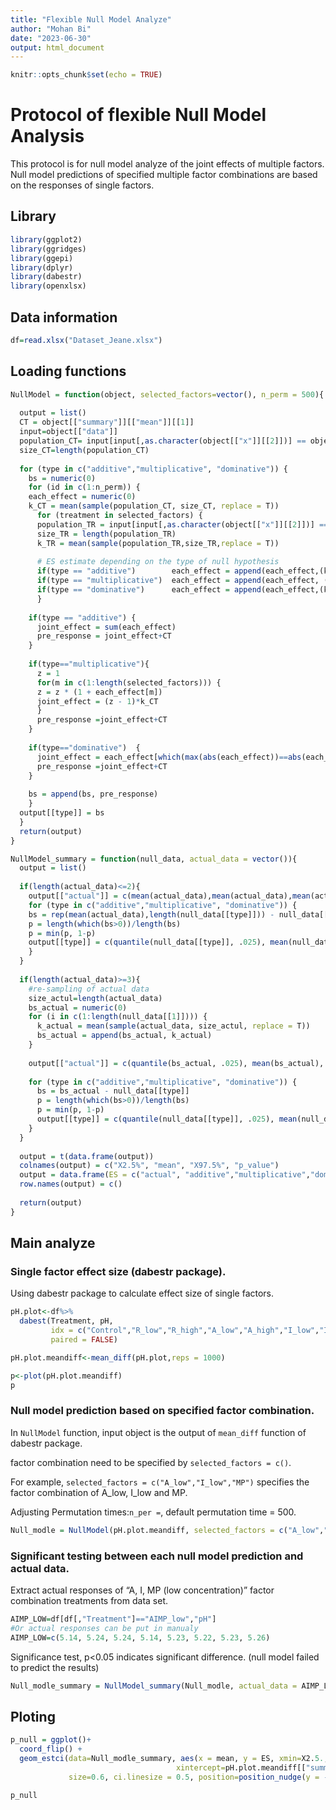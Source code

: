 ```yaml
---
title: "Flexible Null Model Analyze"
author: "Mohan Bi"
date: "2023-06-30"
output: html_document
---
```


```r
knitr::opts_chunk$set(echo = TRUE)
```

# Protocol of flexible Null Model Analysis


This protocol is for null model analyze of the joint effects of multiple factors. Null model predictions of specified multiple factor combinations are based on the responses of single factors. 


## Library


```r
library(ggplot2)
library(ggridges)
library(ggepi)
library(dplyr)
library(dabestr)
library(openxlsx)
```

## Data information


```r
df=read.xlsx("Dataset_Jeane.xlsx")
```


## Loading functions


```r
NullModel = function(object, selected_factors=vector(), n_perm = 500){
  
  output = list()
  CT = object[["summary"]][["mean"]][[1]]
  input=object[["data"]]
  population_CT= input[input[,as.character(object[["x"]][[2]])] == object[["result"]][["control_group"]][1], object[["result"]][["variable"]][1]]
  size_CT=length(population_CT)
  
  for (type in c("additive","multiplicative", "dominative")) {
    bs = numeric(0)
    for (id in c(1:n_perm)) {
    each_effect = numeric(0)
    k_CT = mean(sample(population_CT, size_CT, replace = T))
      for (treatment in selected_factors) {
      population_TR = input[input[,as.character(object[["x"]][[2]])] == object[["result"]][["test_group"]][which(object[["result"]][["test_group"]]==treatment)], object[["result"]][["variable"]][1]]
      size_TR = length(population_TR)
      k_TR = mean(sample(population_TR,size_TR,replace = T))
      
      # ES estimate depending on the type of null hypothesis
      if(type == "additive")        each_effect = append(each_effect,(k_TR - k_CT))
      if(type == "multiplicative")  each_effect = append(each_effect, (k_TR-k_CT)/k_CT)
      if(type == "dominative")      each_effect = append(each_effect,(k_TR - k_CT))
      }
    
    if(type == "additive") {
      joint_effect = sum(each_effect)
      pre_response = joint_effect+CT
    }
    
    if(type=="multiplicative"){
      z = 1
      for(m in c(1:length(selected_factors))) {
      z = z * (1 + each_effect[m])
      joint_effect = (z - 1)*k_CT
      }
      pre_response =joint_effect+CT
    }
    
    if(type=="dominative")  {
      joint_effect = each_effect[which(max(abs(each_effect))==abs(each_effect))]
      pre_response =joint_effect+CT
    }
    
    bs = append(bs, pre_response)
    }
  output[[type]] = bs
  }
  return(output)
}

NullModel_summary = function(null_data, actual_data = vector()){
  output = list()
  
  if(length(actual_data)<=2){
    output[["actual"]] = c(mean(actual_data),mean(actual_data),mean(actual_data),1)
    for (type in c("additive","multiplicative", "dominative")) {  
    bs = rep(mean(actual_data),length(null_data[[type]])) - null_data[[type]]
    p = length(which(bs>0))/length(bs)
    p = min(p, 1-p)
    output[[type]] = c(quantile(null_data[[type]], .025), mean(null_data[[type]]), quantile(null_data[[type]], .975), p)
    }
  }
    
  if(length(actual_data)>=3){
    #re-sampling of actual data
    size_actul=length(actual_data)
    bs_actual = numeric(0)
    for (i in c(1:length(null_data[[1]]))) {
      k_actual = mean(sample(actual_data, size_actul, replace = T))
      bs_actual = append(bs_actual, k_actual)
    }
    
    output[["actual"]] = c(quantile(bs_actual, .025), mean(bs_actual), quantile(bs_actual, .975), 1)
    
    for (type in c("additive","multiplicative", "dominative")) { 
      bs = bs_actual - null_data[[type]]
      p = length(which(bs>0))/length(bs)
      p = min(p, 1-p)
      output[[type]] = c(quantile(null_data[[type]], .025), mean(null_data[[type]]), quantile(null_data[[type]], .975), p)
    }
  }
  
  output = t(data.frame(output))
  colnames(output) = c("X2.5%", "mean", "X97.5%", "p_value")
  output = data.frame(ES = c("actual", "additive","multiplicative","dominative"), output)
  row.names(output) = c()
  
  return(output)
}
```

## Main analyze

### Single factor effect size (dabestr package).


Using dabestr package to calculate effect size of single factors.


```r
pH.plot<-df%>%
  dabest(Treatment, pH, 
         idx = c("Control","R_low","R_high","A_low","A_high","I_low","I_high","MP"),
         paired = FALSE)

pH.plot.meandiff<-mean_diff(pH.plot,reps = 1000)

p<-plot(pH.plot.meandiff)
p
```

### Null model prediction based on specified factor combination.


In `NullModel` function, input object is the output of `mean_diff` function of dabestr package.

factor combination need to be specified by `selected_factors = c()`. 

For example, `selected_factors = c("A_low","I_low","MP")` specifies the factor combination of A_low, I_low and MP.

Adjusting Permutation times:`n_per = `, default permutation time = 500.


```r
Null_modle = NullModel(pH.plot.meandiff, selected_factors = c("A_low","I_low","MP"))
```

### Significant testing between each null model prediction and actual data.


Extract actual responses of "A, I, MP (low concentration)" factor combination treatments from data set.


```r
AIMP_LOW=df[df[,"Treatment"]=="AIMP_low","pH"]
#Or actual responses can be put in manualy 
AIMP_LOW=c(5.14, 5.24, 5.24, 5.14, 5.23, 5.22, 5.23, 5.26)
```


Significance test, p<0.05 indicates significant difference. (null model failed to predict the results)


```r
Null_modle_summary = NullModel_summary(Null_modle, actual_data = AIMP_LOW)
```

## Ploting 

```r
p_null = ggplot()+
  coord_flip() +
  geom_estci(data=Null_modle_summary, aes(x = mean, y = ES, xmin=X2.5., xmax=X97.5., 
                                     xintercept=pH.plot.meandiff[["summary"]][["mean"]][1]), center.linecolour = "black",
             size=0.6, ci.linesize = 0.5, position=position_nudge(y = -0.15))
  
p_null 
```